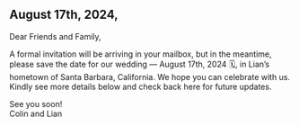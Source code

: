## August 17th, 2024,

Dear Friends and Family,

A formal invitation will be arriving in your mailbox, but in the meantime, please save the date for our wedding — August 17th, 2024 🗓️, in Lian’s hometown of Santa Barbara, California. We hope you can celebrate with us. Kindly see more details below and check back here for future updates.

See you soon!<br/>Colin and Lian
